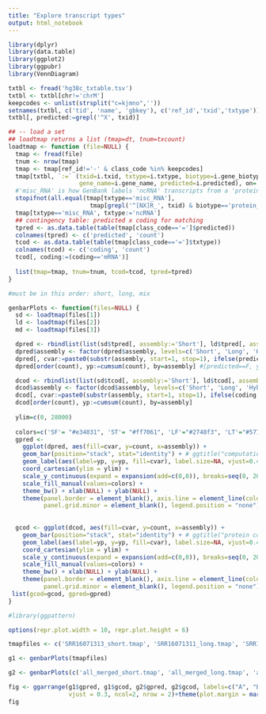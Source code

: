 ---
title: "Explore transcript types"
output: html_notebook
---


```{r}
library(dplyr)
library(data.table)
library(ggplot2)
library(ggpubr)
library(VennDiagram)
```



```{r}
txtbl <- fread('hg38c_txtable.tsv')
txtbl <- txtbl[chr!='chrM']
keepcodes <- unlist(strsplit("c=kjmno",''))
setnames(txtbl, c('tid', 'name', 'gbkey'), c('ref_id','txid','txtype'))
txtbl[, predicted:=grepl('^X', txid)]

## -- load a set
## loadtmap returns a list (tmap=dt, tnum=txcount)
loadtmap <- function (file=NULL) {
  tmap <- fread(file)
  tnum <- nrow(tmap)
  tmap <- tmap[ref_id!='-' & class_code %in% keepcodes]
  tmap[txtbl, `:=` (txid=i.txid, txtype=i.txtype, biotype=i.gene_biotype, 
                    gene_name=i.gene_name, predicted=i.predicted), on=.(ref_id) ]
  #'misc_RNA' is how GenBank labels 'ncRNA' transcripts from a 'protein_coding' gene
  stopifnot(all.equal(tmap[txtype=='misc_RNA'], 
                       tmap[grepl('^[NX]R_', txid) & biotype=='protein_coding'])==T)
  tmap[txtype=='misc_RNA', txtype:='ncRNA']
  ## contingency table: predicted x coding for matching 
  tpred <- as.data.table(table(tmap[class_code=='=']$predicted))
  colnames(tpred) <- c('predicted', 'count')
  tcod <- as.data.table(table(tmap[class_code=='=']$txtype))
  colnames(tcod) <- c('coding', 'count')
  tcod[, coding:=(coding=='mRNA')]
                         
  list(tmap=tmap, tnum=tnum, tcod=tcod, tpred=tpred)
}

```

```{r}
#must be in this order: short, long, mix

genbarPlots <- function(files=NULL) {
  sd <- loadtmap(files[1])
  ld <- loadtmap(files[2])
  md <- loadtmap(files[3])

  dpred <- rbindlist(list(sd$tpred[, assembly:='Short'], ld$tpred[, assembly:='Long'], md$tpred[, assembly:='Hybrid']))
  dpred$assembly <- factor(dpred$assembly, levels=c('Short', 'Long', 'Hybrid'))
  dpred[, cvar:=paste0(substr(assembly, start=1, stop=1), ifelse(predicted, 'T', 'F')) ]
  dpred[order(count), yp:=cumsum(count), by=assembly] #[predicted==F, yp:=yp-600]

  dcod <- rbindlist(list(sd$tcod[, assembly:='Short'], ld$tcod[, assembly:='Long'], md$tcod[, assembly:='Hybrid']))
  dcod$assembly <- factor(dcod$assembly, levels=c('Short', 'Long', 'Hybrid'))
  dcod[, cvar:=paste0(substr(assembly, start=1, stop=1), ifelse(coding, 'F', 'T')) ]
  dcod[order(count), yp:=cumsum(count), by=assembly]
  
  ylim=c(0, 28000)
  
  colors=c('SF'= "#e34031", 'ST'= "#ff7061", 'LF'="#2748f3", 'LT'="#5778ff",'HF'="#9a22df", 'HT'="#ca42ef")
  gpred <- 
    ggplot(dpred, aes(fill=cvar, y=count, x=assembly)) +
    geom_bar(position="stack", stat="identity") + # ggtitle("computationally predicted status")+
    geom_label(aes(label=yp, y=yp, fill=cvar), label.size=NA, vjust=0.4, color="white", size=3)+
    coord_cartesian(ylim = ylim) +
    scale_y_continuous(expand = expansion(add=c(0,0)), breaks=seq(0, 20000, 5000)) +
    scale_fill_manual(values=colors) +
    theme_bw() + xlab(NULL) + ylab(NULL) +
    theme(panel.border = element_blank(), axis.line = element_line(colour = "gray80"),
          panel.grid.minor = element_blank(), legend.position = "none")
  
  
  gcod <- ggplot(dcod, aes(fill=cvar, y=count, x=assembly)) +
    geom_bar(position="stack", stat="identity") + # ggtitle("protein coding status")+
    geom_label(aes(label=yp, y=yp, fill=cvar), label.size=NA, vjust=0.4, color="white", size=3)+
    coord_cartesian(ylim = ylim) +
    scale_y_continuous(expand = expansion(add=c(0,0)), breaks=seq(0, 20000, 5000)) +
    scale_fill_manual(values=colors) +
    theme_bw() + xlab(NULL) + ylab(NULL) +
    theme(panel.border = element_blank(), axis.line = element_line(colour = "gray80"),
          panel.grid.minor = element_blank(), legend.position = "none")
 list(gcod=gcod, gpred=gpred)
}
```


```{r}
#library(ggpattern)

options(repr.plot.width = 10, repr.plot.height = 6)

tmapfiles <- c('SRR16071313_short.tmap', 'SRR16071311_long.tmap', 'SRR16071313_SRR16071311_mix.tmap')

g1 <- genbarPlots(tmapfiles)

g2 <- genbarPlots(c('all_merged_short.tmap', 'all_merged_long.tmap', 'all_merged_mix.tmap'))

fig <- ggarrange(g1$gpred, g1$gcod, g2$gpred, g2$gcod, labels=c("A", "B", "C", "D"),
                 vjust = 0.3, ncol=2, nrow = 2)+theme(plot.margin = margin(t=0.4, unit="cm"))
fig
```


